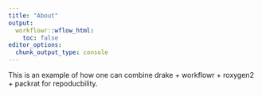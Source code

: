 ```yaml
---
title: "About"
output:
  workflowr::wflow_html:
    toc: false
editor_options:
  chunk_output_type: console
---
```


This is an example of how one can combine drake + workflowr + roxygen2 + packrat for repoducbility. 
